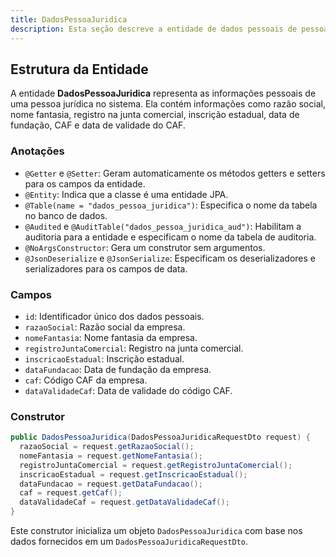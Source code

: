 ```yaml
---
title: DadosPessoaJuridica
description: Esta seção descreve a entidade de dados pessoais de pessoa jurídica da aplicação, que é responsável por armazenar os dados pessoais das empresas.
---
```


## Estrutura da Entidade

A entidade **DadosPessoaJuridica** representa as informações pessoais de uma pessoa jurídica no sistema. Ela contém informações como razão social, nome fantasia, registro na junta comercial, inscrição estadual, data de fundação, CAF e data de validade do CAF.

### Anotações

- `@Getter` e `@Setter`: Geram automaticamente os métodos getters e setters para os campos da entidade.
- `@Entity`: Indica que a classe é uma entidade JPA.
- `@Table(name = "dados_pessoa_juridica")`: Especifica o nome da tabela no banco de dados.
- `@Audited` e `@AuditTable("dados_pessoa_juridica_aud")`: Habilitam a auditoria para a entidade e especificam o nome da tabela de auditoria.
- `@NoArgsConstructor`: Gera um construtor sem argumentos.
- `@JsonDeserialize` e `@JsonSerialize`: Especificam os deserializadores e serializadores para os campos de data.

### Campos

- `id`: Identificador único dos dados pessoais.
- `razaoSocial`: Razão social da empresa.
- `nomeFantasia`: Nome fantasia da empresa.
- `registroJuntaComercial`: Registro na junta comercial.
- `inscricaoEstadual`: Inscrição estadual.
- `dataFundacao`: Data de fundação da empresa.
- `caf`: Código CAF da empresa.
- `dataValidadeCaf`: Data de validade do código CAF.

### Construtor

```java
public DadosPessoaJuridica(DadosPessoaJuridicaRequestDto request) {
  razaoSocial = request.getRazaoSocial();
  nomeFantasia = request.getNomeFantasia();
  registroJuntaComercial = request.getRegistroJuntaComercial();
  inscricaoEstadual = request.getInscricaoEstadual();
  dataFundacao = request.getDataFundacao();
  caf = request.getCaf();
  dataValidadeCaf = request.getDataValidadeCaf();
}
```

Este construtor inicializa um objeto `DadosPessoaJuridica` com base nos dados fornecidos em um `DadosPessoaJuridicaRequestDto`.
